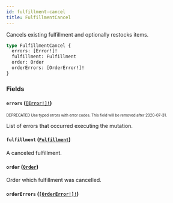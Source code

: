 ```yaml
---
id: fulfillment-cancel
title: FulfillmentCancel
---
```


Cancels existing fulfillment and optionally restocks items.

```graphql
type FulfillmentCancel {
  errors: [Error!]!
  fulfillment: Fulfillment
  order: Order
  orderErrors: [OrderError!]!
}
```

### Fields

#### `errors` ([`[Error!]!`](/developer/api-reference/objects/error.mdx))

<sub><sup><span className="deprecatedTag">DEPRECATED</span> Use typed errors with error codes. This field will be removed after 2020-07-31.</sup></sub>

List of errors that occurred executing the mutation.

#### `fulfillment` ([`Fulfillment`](/developer/api-reference/objects/fulfillment.mdx))

A canceled fulfillment.

#### `order` ([`Order`](/developer/api-reference/objects/order.mdx))

Order which fulfillment was cancelled.

#### `orderErrors` ([`[OrderError!]!`](/developer/api-reference/objects/order-error.mdx))
